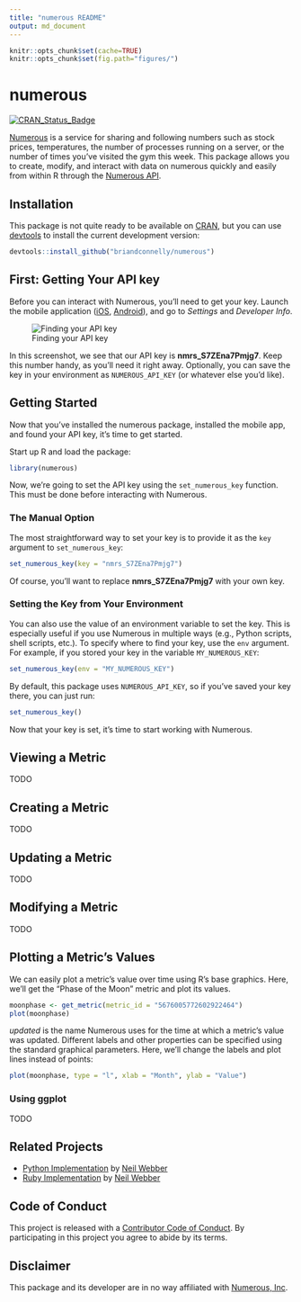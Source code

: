 ```yaml
---
title: "numerous README"
output: md_document
---
```


```r
knitr::opts_chunk$set(cache=TRUE)
knitr::opts_chunk$set(fig.path="figures/")
```

# numerous

[![CRAN_Status_Badge](http://www.r-pkg.org/badges/version/numerous)](http://cran.r-project.org/package=numerous)

[Numerous](http://numerousapp.com) is a service for sharing and following numbers such as stock prices, temperatures, the number of processes running on a server, or the number of times you've visited the gym this week.
This package allows you to create, modify, and interact with data on numerous quickly and easily from within R through the [Numerous API](https://developer.numerousapp.com).


## Installation

This package is not quite ready to be available on [CRAN](http://cran.r-project.org), but you can use [devtools](http://cran.r-project.org/web/packages/devtools/index.html) to install the current development version:

```r
devtools::install_github("briandconnelly/numerous")
```

## First: Getting Your API key

Before you can interact with Numerous, you'll need to get your key.
Launch the mobile application ([iOS](https://itunes.apple.com/us/app/numerous-lifes-most-important/id797642904?mt=8), [Android](https://play.google.com/store/apps/details?id=com.numerousapp)), and go to *Settings* and *Developer Info*.

![Finding your API key]("https://raw.githubusercontent.com/briandconnelly/numerous/master/figures/screenshot_apikey.png")

In this screenshot, we see that our API key is **nmrs_S7ZEna7Pmjg7**.
Keep this number handy, as you'll need it right away.
Optionally, you can save the key in your environment as `NUMEROUS_API_KEY` (or whatever else you'd like).


## Getting Started

Now that you've installed the numerous package, installed the mobile app, and found your API key, it's time to get started.

Start up R and load the package:

```r
library(numerous)
```

Now, we're going to set the API key using the `set_numerous_key` function.
This must be done before interacting with Numerous.


### The Manual Option

The most straightforward way to set your key is to provide it as the `key` argument to `set_numerous_key`:

```r
set_numerous_key(key = "nmrs_S7ZEna7Pmjg7")
```

Of course, you'll want to replace **nmrs_S7ZEna7Pmjg7** with your own key.


### Setting the Key from Your Environment

You can also use the value of an environment variable to set the key.
This is especially useful if you use Numerous in multiple ways (e.g., Python scripts, shell scripts, etc.).
To specify where to find your key, use the `env` argument.
For example, if you stored your key in the variable `MY_NUMEROUS_KEY`:

```r
set_numerous_key(env = "MY_NUMEROUS_KEY")
```

By default, this package uses `NUMEROUS_API_KEY`, so if you've saved your key there, you can just run:

```r
set_numerous_key()
```

Now that your key is set, it's time to start working with Numerous.


## Viewing a Metric

TODO


## Creating a Metric

TODO


## Updating a Metric

TODO


## Modifying a Metric

TODO


## Plotting a Metric's Values

We can easily plot a metric's value over time using R's base graphics. Here,
we'll get the "Phase of the Moon" metric and plot its values.

```r
moonphase <- get_metric(metric_id = "5676005772602922464")
plot(moonphase)
```

*updated* is the name Numerous uses for the time at which a metric's value was
updated. Different labels and other properties can be specified using the
standard graphical parameters. Here, we'll change the labels and plot lines 
instead of points:

```r
plot(moonphase, type = "l", xlab = "Month", ylab = "Value")
```


### Using ggplot

TODO


## Related Projects

- [Python Implementation](https://github.com/outofmbufs/Nappy) by [Neil Webber](http://www.neilwebber.com/)
- [Ruby Implementation](https://github.com/outofmbufs/numeruby) by [Neil Webber](http://www.neilwebber.com/)


## Code of Conduct

This project is released with a [Contributor Code of Conduct](CONDUCT.md). By participating in this project you agree to abide by its terms.


## Disclaimer

This package and its developer are in no way affiliated with [Numerous, Inc](http://numerousapp.com).
